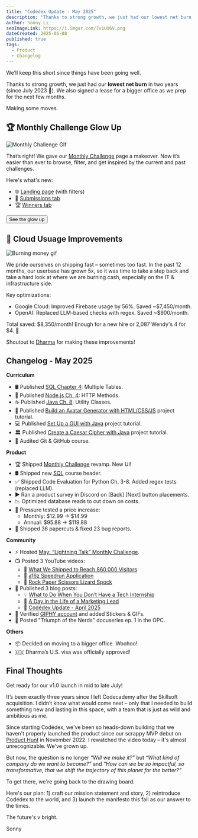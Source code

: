 ```yaml
---
title: "Codédex Update - May 2025"
description: "Thanks to strong growth, we just had our lowest net burn in two years (since July 2023 🥲). We also signed a lease for a bigger office as we prep for the next few months. Making some moves."
author: Sonny Li
seoImageLink: https://i.imgur.com/7v1UU6V.png
dateCreated: 2025-06-08
published: true
tags:
  - Product
  - Changelog
---
```


We’ll keep this short since things have been going well.

Thanks to strong growth, we just had our **lowest net burn** in two years (since July 2023 🥲). We also signed a lease for a bigger office as we prep for the next few months. 

Making some moves.

## 🏆 Monthly Challenge Glow Up

![Monthly Challenge GIf](https://i.imgur.com/OX6MEDi.gif)

That’s right! We gave our [Monthly Challenge](https://www.codedex.io/community/monthly-challenge) page a makeover. Now it’s easier than ever to browse, filter, and get inspired by the current and past challenges.

Here's what's new:

- 🌐 [Landing page](https://www.codedex.io/community/monthly-challenge) (with filters)
- 👀 [Submissions tab](https://www.codedex.io/community/monthly-challenge/aZwonmhOYu8BWfZLpGZK?tab=submissions)
- 🏆 [Winners tab](https://www.codedex.io/community/monthly-challenge/aZwonmhOYu8BWfZLpGZK?tab=winners)

<div
  style={{
    display: "flex",
    justifyContent: "center",
    marginBottom: "1.2rem",
    transform: "scale(.9)",
  }}
>
  <a
    href="https://www.codedex.io/community/monthly-challenge"
    style={{ all: "unset" }}
    target="_blank"
    and
    rel="noopener noreferrer"
  >
    <Button variant="yellow">See the glow up</Button>
  </a>
</div>

## 💸 Cloud Usuage Improvements

![Burning money gif](https://i.imgur.com/vI0koYT.jpeg)

We pride ourselves on shipping fast – sometimes too fast. In the past 12 months, our userbase has grown 5x, so it was time to take a step back and take a hard look at where we are burning cash, especially on the IT & infrastructure side.

Key optimizations:

- Google Cloud: Improved Firebase usage by 56%. Saved ~$7,450/month.
- OpenAI: Replaced LLM-based checks with regex. Saved ~$900/month.

Total saved: \$8,350/month! Enough for a new hire or 2,087 Wendy's 4 for \$4. 🍔

Shoutout to [Dharma](https://www.codedex.io/@dharma) for making these improvements!

## Changelog - May 2025

**Curriculum**

- 🛢️ Published [SQL Chapter 4](https://www.codedex.io/sql): Multiple Tables.
- 🦠 Published [Node.js Ch. 4](https://www.codedex.io/nodejs): HTTP Methods.
- ☕️ Published [Java Ch. 8](https://www.codedex.io/java): Utility Classes.
- 🧢 Published [Build an Avatar Generator with HTML/CSS/JS](https://www.codedex.io/projects/build-a-randomizer-generator-with-html-css-js) project tutorial.
- 💻 Published [Set Up a GUI with Java](https://www.codedex.io/projects/set-up-a-gui-with-java) project tutorial.
- 🏛️ Published [Create a Caesar Cipher with Java](https://www.codedex.io/projects/create-a-caesar-cipher-with-java) project tutorial.
- 🐙 Audited Git & GitHub course.

**Product**

- 🏆 Shipped [Monthly Challenge](https://www.codedex.io/community/monthly-challenge) revamp. New UI!
- 🛢️ Shipped new [SQL](https://www.codedex.io/sql) course header.
- ✅ Shipped Code Evaluation for Python Ch. 3-8. Added regex tests (replaced LLM).
- ▶️ Ran a product survey in Discord on [Back] [Next] button placements.
- 📉 Optimized database reads to cut down on costs.
- 🧪 Pressure tested a price increase: 
  - Monthly: \$12.99 → \$14.99
  - Annual: \$95.88 → \$119.88
- 🧹 Shipped 36 papercuts & fixed 23 bug reports.

**Community**

- ⚡️ Hosted [May: “Lightning Talk” Monthly Challenge](https://www.codedex.io/community/monthly-challenge/aZwonmhOYu8BWfZLpGZK).
- 📺 Posted 3 YouTube videos:
  - 🚀 [What We Shipped to Reach 860,000 Visitors](https://www.youtube.com/watch?v=k95j4eQ4HTU&t=1s&ab_channel=Cod%C3%A9dex)
  - 🧊 [a16z Speedrun Application](https://www.youtube.com/watch?v=wKOhez33D1Y)
  - 🖖 [Rock Paper Scissors Lizard Spock](https://www.youtube.com/watch?v=eVYvIaV7N6o)
- 📰 Published 3 blog posts:
  - 💡 [What to Do When You Don’t Have a Tech Internship](https://www.codedex.io/blog/what-to-do-when-you-dont-have-a-tech-internship)
  - 🤳 [A Day in the Life of a Marketing Lead](https://www.codedex.io/blog/a-day-in-the-life-of-a-marketing-lead-at-a-startup)
  - 📜 [Codédex Update - April 2025](https://www.codedex.io/blog/codedex-update-april-2025)
- 👾 Verified [GIPHY account](https://giphy.com/codedex) and added Stickers & GIFs.
- 🍿 Posted "Triumph of the Nerds" docuseries ep. 1 in the OPC. 

**Others**

- 📦 Decided on moving to a bigger office. Woohoo!
- 🇺🇸 Dharma’s U.S. visa was officially approved!

## Final Thoughts

Get ready for our v1.0 launch in mid to late July!

It’s been exactly three years since I left Codecademy after the Skillsoft acquisition. I didn’t know what would come next – only that I needed to build something new and lasting in this space, with a team that is just as wild and ambitious as me.

Since starting Codédex, we've been so heads-down building that we haven't properly launched the product since our scrappy MVP debut on [Product Hunt](https://www.producthunt.com/products/codedex) in November 2022. I rewatched the video today – it's almost unrecognizable. We've grown up.

But now, the question is no longer _“Will we make it?”_ but _“What kind of company do we want to become?”_ and _“How can we be so impactful, so transformative, that we shift the trajectory of this planet for the better?”_

To get there, we're going back to the drawing board. 

Here's our plan: 1) craft our mission statement and story, 2) reintroduce Codédex to the world, and 3) launch the manifesto this fall as our answer to the times.

The future's v bright.

Sonny
